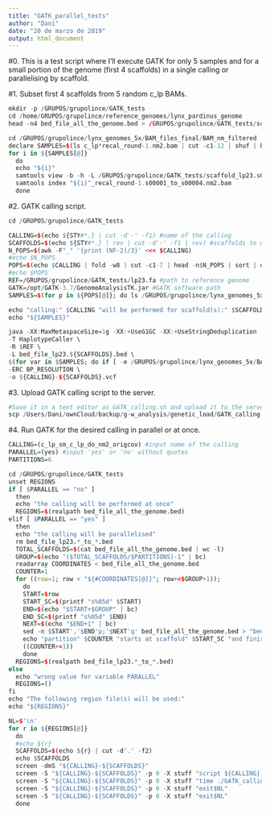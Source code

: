 ```yaml
---
title: "GATK_parallel_tests"
author: "Dani"
date: "20 de marzo de 2019"
output: html_document
---
```


#0. This is a test script where I'll execute GATK for only 5 samples and for a small portion of the genome (first 4 scaffolds) in a single calling or parallelising by scaffold.

#1. Subset first 4 scaffolds from 5 random c_lp BAMs.
```r

mkdir -p /GRUPOS/grupolince/GATK_tests
cd /home/GRUPOS/grupolince/reference_genomes/lynx_pardinus_genome
head -n4 bed_file_all_the_genome.bed > /GRUPOS/grupolince/GATK_tests/scaffold_lp23.s00001_to_s00004.bed

cd /GRUPOS/grupolince/lynx_genomes_5x/BAM_files_final/BAM_nm_filtered
declare SAMPLES=$(ls c_lp*recal_round-1.nm2.bam | cut -c1-12 | shuf | head -n5)
for i in ${SAMPLES[@]}
  do
  echo "${i}"
  samtools view -b -h -L /GRUPOS/grupolince/GATK_tests/scaffold_lp23.s00001_to_s00004.bed "${i}"_recal_round-1.nm2.bam > /GRUPOS/grupolince/GATK_tests/"${i}"_recal_round-1.s00001_to_s00004.nm2.bam
  samtools index "${i}"_recal_round-1.s00001_to_s00004.nm2.bam
  done

```

#2. GATK calling script.
```r

cd /GRUPOS/grupolince/GATK_tests

CALLING=$(echo ${STY#*.} | cut -d'-' -f1) #name of the calling
SCAFFOLDS=$(echo ${STY#*.} | rev | cut -d'-' -f1 | rev) #scaffolds to work with
N_POPS=$(awk -F"_" '{print (NF-2)/3}' <<< $CALLING)
#echo $N_POPS
POPS=$(echo $CALLING | fold -w8 | cut -c1-7 | head -n$N_POPS | sort | uniq)
#echo $POPS
REF=/GRUPOS/grupolince/GATK_tests/lp23.fa #path to reference genome
GATK=/opt/GATK-3.7/GenomeAnalysisTK.jar #GATK software path
SAMPLES=$(for p in ${POPS[@]}; do ls /GRUPOS/grupolince/lynx_genomes_5x/BAM_files_final/BAM_nm_filtered/${p}*recal_round-1.*.bam | rev | cut -d'/' -f1 | rev | cut -c1-12 | sort | uniq; done)

echo "calling:" $CALLING "will be performed for scaffold(s):" $SCAFFOLDS "and for sample(s):"
echo "${SAMPLES}"

java -XX:MaxMetaspaceSize=1g -XX:+UseG1GC -XX:+UseStringDeduplication -jar $GATK \
-T HaplotypeCaller \
-R $REF \
-L bed_file_lp23.${SCAFFOLDS}.bed \
$(for var in $SAMPLES; do if [ -e /GRUPOS/grupolince/lynx_genomes_5x/BAM_files_final/BAM_nm_filtered/${var}_recal_round-1_25x.*.bam ]; then echo -I /GRUPOS/grupolince/lynx_genomes_5x/BAM_files_final/BAM_nm_filtered/${var}_recal_round-1_25x.*.bam" "; else echo -I /GRUPOS/grupolince/lynx_genomes_5x/BAM_files_final/BAM_nm_filtered/${var}_recal_round-1.*.bam" "; fi; done) \
-ERC BP_RESOLUTION \
-o ${CALLING}-${SCAFFOLDS}.vcf

```

#3. Upload GATK calling script to the server.
```r

#Save it in a text editor as GATK_calling.sh and upload it to the server:
scp /Users/Dani/ownCloud/backup/g-w_analysis/genetic_load/GATK_calling.sh dkleinman@genomics-b.ebd.csic.es:/GRUPOS/grupolince/GATK_tests

```

#4. Run GATK for the desired calling in parallel or at once.
```r

CALLING=(c_lp_sm_c_lp_do_nm2_origcov) #input name of the calling
PARALLEL=(yes) #input 'yes' or 'no' without quotes
PARTITIONS=6

cd /GRUPOS/grupolince/GATK_tests
unset REGIONS
if [ $PARALLEL == "no" ]
  then
  echo "the calling will be performed at once"
  REGIONS=$(realpath bed_file_all_the_genome.bed)
elif [ $PARALLEL == "yes" ]
  then
  echo "the calling will be parallelised"
  rm bed_file_lp23.*_to_*.bed
  TOTAL_SCAFFOLDS=$(cat bed_file_all_the_genome.bed | wc -l)
  GROUP=$(echo "($TOTAL_SCAFFOLDS/$PARTITIONS)-1" | bc)
  readarray COORDINATES < bed_file_all_the_genome.bed
  COUNTER=1
  for ((row=1; row < "${#COORDINATES[@]}"; row+=$GROUP+1));
    do
    START=$row
    START_SC=$(printf "s%05d" $START)
    END=$(echo "$START+$GROUP" | bc)
    END_SC=$(printf "s%05d" $END)
    NEXT=$(echo "$END+1" | bc)
    sed -n $START','$END'p;'$NEXT'q' bed_file_all_the_genome.bed > "bed_file_lp23."$START_SC"_to_"$END_SC".bed"
    echo "partition" $COUNTER "starts at scaffold" $START_SC "and finishes at scaffold" $END_SC
    ((COUNTER+=1))
    done
  REGIONS=$(realpath bed_file_lp23.*_to_*.bed)
else
  echo "wrong value for variable PARALLEL"
  REGIONS=()
fi
echo "The following region file(s) will be used:"
echo "${REGIONS}"

NL=$'\n'
for r in ${REGIONS[@]}
  do
  #echo ${r}
  SCAFFOLDS=$(echo ${r} | cut -d'.' -f2)
  echo $SCAFFOLDS
  screen -dmS "${CALLING}-${SCAFFOLDS}"
  screen -S "${CALLING}-${SCAFFOLDS}" -p 0 -X stuff "script ${CALLING}-${SCAFFOLDS}.log$NL"
  screen -S "${CALLING}-${SCAFFOLDS}" -p 0 -X stuff "time ./GATK_calling.sh; exec bash$NL"
  screen -S "${CALLING}-${SCAFFOLDS}" -p 0 -X stuff "exit$NL"
  screen -S "${CALLING}-${SCAFFOLDS}" -p 0 -X stuff "exit$NL"
  done

```
